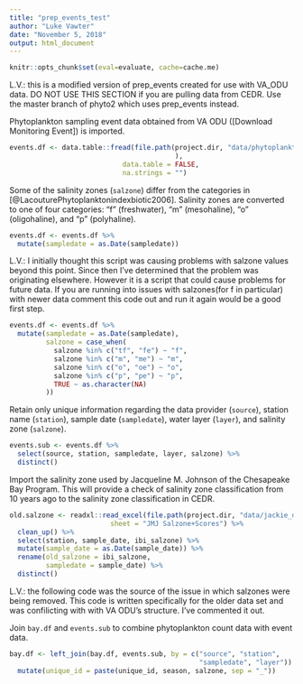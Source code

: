 ```yaml
---
title: "prep_events_test"
author: "Luke Vawter"
date: "November 5, 2018"
output: html_document
---
```


```r
knitr::opts_chunk$set(eval=evaluate, cache=cache.me)
```


L.V.: this is a modified version of prep_events created for use with VA_ODU data. DO NOT USE THIS SECTION if you are pulling data from CEDR.  Use the master branch of phyto2 which uses prep_events instead.

Phytoplankton sampling event data obtained from VA ODU ([Download Monitoring Event]) is imported.
```r
events.df <- data.table::fread(file.path(project.dir, "data/phytoplankton2/VA_ODU_phyto_event.csv"#cedr_phyto_event.csv"
                                         ),
                            data.table = FALSE,
                            na.strings = "")
```

Some of the salinity zones (`salzone`) differ from the categories in [@LacouturePhytoplanktonindexbiotic2006]. Salinity zones are converted to one of four categories: "f" (freshwater), "m" (mesohaline), "o" (oligohaline), and "p" (polyhaline).


```r
events.df <- events.df %>% 
  mutate(sampledate = as.Date(sampledate)) 
```

L.V.: I initially thought this script was causing problems with salzone values beyond this point. Since then I've determined that the problem was originating elsewhere.  However it is a script that could cause problems for future data.  If you are running into issues with salzones(for f in particular) with newer data comment this code out and run it again would be a good first step.
```r
events.df <- events.df %>%
  mutate(sampledate = as.Date(sampledate),
         salzone = case_when(
           salzone %in% c("tf", "fe") ~ "f",
           salzone %in% c("m", "me") ~ "m",
           salzone %in% c("o", "oe") ~ "o",
           salzone %in% c("p", "pe") ~ "p",
           TRUE ~ as.character(NA)
         ))
```


Retain only unique information regarding the data provider (`source`), station name (`station`), sample date (`sampledate`), water layer (`layer`), and salinity zone (`salzone`).
```r
events.sub <- events.df %>% 
  select(source, station, sampledate, layer, salzone) %>% 
  distinct()
```

Import the salinity zone used by Jacqueline M. Johnson of the Chesapeake Bay Program. This will provide a check of salinity zone classification from 10 years ago to the salinity zone classification in CEDR.

```r
old.salzone <- readxl::read_excel(file.path(project.dir, "data/jackie_data/JMJ_PIBI_Salzone_Data.xlsx"),
                         sheet = "JMJ Salzone+Scores") %>% 
  clean_up() %>% 
  select(station, sample_date, ibi_salzone) %>% 
  mutate(sample_date = as.Date(sample_date)) %>% 
  rename(old_salzone = ibi_salzone,
         sampledate = sample_date) %>% 
  distinct()
```

L.V.: the following code was the source of the issue in which salzones were being removed.  This code is written specifically for the older data set and was confilicting with with VA ODU's structure.
I've commented it out.

<!-- Append the salinity zone defined by Jacqueline M. Johnson (`old_salzone`) to `wq.df`. -->
<!-- ```{r} -->
<!-- events.sub <- inner_join(events.sub, old.salzone, by = c("station", "sampledate")) -->
<!-- ``` -->

<!-- Identify rows where the salinity zone specified by CEDR (`salzone`) differs from the salinity zone specified by Jacqueline M. Johnson (`old_salzone`). -->
<!-- ```{r} -->
<!-- events.sub <- events.sub %>%  -->
<!--   mutate(salzone_disagree = if_else(salzone != old_salzone, TRUE, FALSE)) -->
<!-- ``` -->

<!-- Summarize and plot the differences in specified salinity zones. -->
<!-- ```{r} -->
<!-- salzone.diff <- events.sub %>%  -->
<!--   select(station, sampledate, source, salzone, old_salzone, salzone_disagree) %>%  -->
<!--   unite(sal_group, salzone, old_salzone) %>%  -->
<!--   distinct() %>%  -->
<!--   filter(salzone_disagree == TRUE) %>%  -->
<!--   group_by(sal_group) %>%  -->
<!--   summarize(count = n()) %>%  -->
<!--   ungroup() %>%  -->
<!--   arrange(count) %>%  -->
<!--   mutate(sal_group = factor(sal_group, levels = unique(sal_group))) %>%  -->
<!--   ggplot(aes(sal_group, count, fill = count)) +  -->
<!--   scale_fill_gradient(low = "lightblue", high = "darkblue") + -->
<!--   geom_bar(stat = "identity") + -->
<!--   xlab("Salinity Zone Disagreement") + -->
<!--   ylab("Number of Disagreements") -->
<!-- salzone.diff -->
<!-- ``` -->

<!-- To be consitent with the data used to develop the PIBI, salinity zones specified by Jacqueline M. Johnson (`old_salzone`) were favored when salinity zones differed. To be more explicit, `salzone` is replaced by `old_salzone` when salinity zones differed. -->
<!-- ```{r} -->
<!-- events.sub <- events.sub %>%  -->
<!--   rename(cedr_salzone = salzone) %>%  -->
<!--   mutate(salzone = if_else(salzone_disagree == TRUE, old_salzone, cedr_salzone)) -->
<!-- ``` -->

Join `bay.df` and `events.sub` to combine phytoplankton count data with event data.
```r
bay.df <- left_join(bay.df, events.sub, by = c("source", "station",
                                               "sampledate", "layer")) %>% 
  mutate(unique_id = paste(unique_id, season, salzone, sep = "_"))
```

